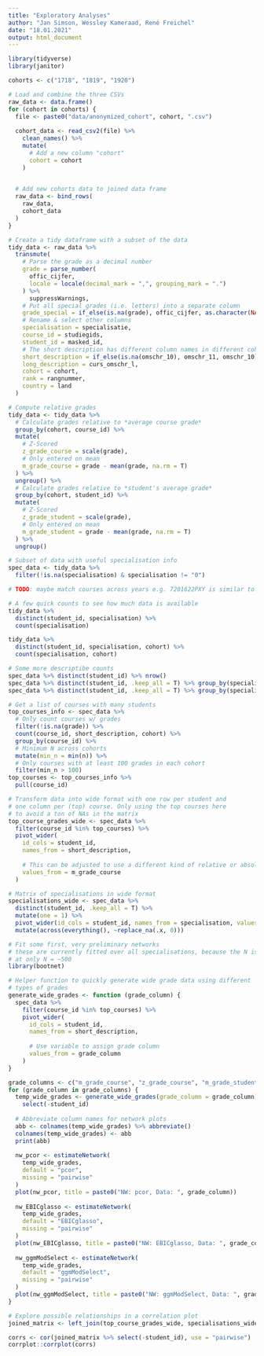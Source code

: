 ```yaml
---
title: "Exploratory Analyses"
author: "Jan Simson, Wessley Kameraad, René Freichel"
date: "18.01.2021"
output: html_document
---
```


```r
library(tidyverse)
library(janitor)

cohorts <- c("1718", "1819", "1920")

# Load and combine the three CSVs
raw_data <- data.frame()
for (cohort in cohorts) {
  file <- paste0("data/anonymized_cohort", cohort, ".csv")
  
  cohort_data <- read_csv2(file) %>%
    clean_names() %>% 
    mutate(
      # Add a new column "cohort"
      cohort = cohort
    )

  
  # Add new cohorts data to joined data frame
  raw_data <- bind_rows(
    raw_data,
    cohort_data
  )
}
```

```r
# Create a tidy dataframe with a subset of the data
tidy_data <- raw_data %>% 
  transmute(
    # Parse the grade as a decimal number
    grade = parse_number(
      offic_cijfer,
      locale = locale(decimal_mark = ",", grouping_mark = ".")
    ) %>%
      suppressWarnings,
    # Put all special grades (i.e. letters) into a separate column
    grade_special = if_else(is.na(grade), offic_cijfer, as.character(NA)),
    # Rename & select other columns
    specialisation = specialisatie,
    course_id = studiegids,
    student_id = masked_id,
    # The short description has different column names in different cohorts
    short_description = if_else(is.na(omschr_10), omschr_11, omschr_10),
    long_description = curs_omschr_l,
    cohort = cohort,
    rank = rangnummer,
    country = land
  )

# Compute relative grades
tidy_data <- tidy_data %>%
  # Calculate grades relative to *average course grade*
  group_by(cohort, course_id) %>% 
  mutate(
    # Z-Scored
    z_grade_course = scale(grade),
    # Only entered on mean
    m_grade_course = grade - mean(grade, na.rm = T)
  ) %>% 
  ungroup() %>% 
  # Calculate grades relative to *student's average grade*
  group_by(cohort, student_id) %>% 
  mutate(
    # Z-Scored
    z_grade_student = scale(grade),
    # Only entered on mean
    m_grade_student = grade - mean(grade, na.rm = T)
  ) %>% 
  ungroup()

# Subset of data with useful specialisation info
spec_data <- tidy_data %>% 
  filter(!is.na(specialisation) & specialisation != "0")

# TODO: maybe match courses across years e.g. 7201622PXY is similar to 7201610PXY
```

```r
# A few quick counts to see how much data is available
tidy_data %>%
  distinct(student_id, specialisation) %>% 
  count(specialisation)

tidy_data %>%
  distinct(student_id, specialisation, cohort) %>% 
  count(specialisation, cohort)

# Some more descriptibe counts
spec_data %>% distinct(student_id) %>% nrow()
spec_data %>% distinct(student_id, .keep_all = T) %>% group_by(specialisation) %>% count()
spec_data %>% distinct(student_id, .keep_all = T) %>% group_by(specialisation, cohort) %>% count()
```

```r
# Get a list of courses with many students
top_courses_info <- spec_data %>%
  # Only count courses w/ grades
  filter(!is.na(grade)) %>% 
  count(course_id, short_description, cohort) %>% 
  group_by(course_id) %>% 
  # Minimum N across cohorts
  mutate(min_n = min(n)) %>% 
  # Only courses with at least 100 grades in each cohort
  filter(min_n > 100)
top_courses <- top_courses_info %>%
  pull(course_id)
```


```r
# Transform data into wide format with one row per student and
# one column per (top) course. Only using the top courses here
# to avoid a ton of NAs in the matrix
top_course_grades_wide <- spec_data %>%
  filter(course_id %in% top_courses) %>% 
  pivot_wider(
    id_cols = student_id,
    names_from = short_description,
    
    # This can be adjusted to use a different kind of relative or absolute grade
    values_from = m_grade_course
  )

# Matrix of specialisations in wide format
specialisations_wide <- spec_data %>% 
  distinct(student_id, .keep_all = T) %>% 
  mutate(one = 1) %>% 
  pivot_wider(id_cols = student_id, names_from = specialisation, values_from = one) %>% 
  mutate(across(everything(), ~replace_na(.x, 0)))
```

```r
# Fit some first, very preliminary networks
# these are currently fitted over all specialisations, because the N is so small
# at only N = ~500
library(bootnet)

# Helper function to quickly generate wide grade data using different
# types of grades
generate_wide_grades <- function (grade_column) {
  spec_data %>%
    filter(course_id %in% top_courses) %>% 
    pivot_wider(
      id_cols = student_id,
      names_from = short_description,
      
      # Use variable to assign grade column
      values_from = grade_column
    )
}

grade_columns <- c("m_grade_course", "z_grade_course", "m_grade_student", "z_grade_student")
for (grade_column in grade_columns) {
  temp_wide_grades <- generate_wide_grades(grade_column = grade_column) %>% 
    select(-student_id)
  
  # Abbreviate column names for network plots
  abb <- colnames(temp_wide_grades) %>% abbreviate()
  colnames(temp_wide_grades) <- abb
  print(abb)
  
  nw_pcor <- estimateNetwork(
    temp_wide_grades,
    default = "pcor",
    missing = "pairwise"
  )
  plot(nw_pcor, title = paste0("NW: pcor, Data: ", grade_column))
  
  nw_EBICglasso <- estimateNetwork(
    temp_wide_grades,
    default = "EBICglasso",
    missing = "pairwise"
  )
  plot(nw_EBICglasso, title = paste0("NW: EBICglasso, Data: ", grade_column))
  
  nw_ggmModSelect <- estimateNetwork(
    temp_wide_grades,
    default = "ggmModSelect",
    missing = "pairwise"
  )
  plot(nw_ggmModSelect, title = paste0("NW: ggmModSelect, Data: ", grade_column))
}

```

```r
# Explore possible relationships in a correlation plot
joined_matrix <- left_join(top_course_grades_wide, specialisations_wide)

corrs <- cor(joined_matrix %>% select(-student_id), use = "pairwise")
corrplot::corrplot(corrs)
```
